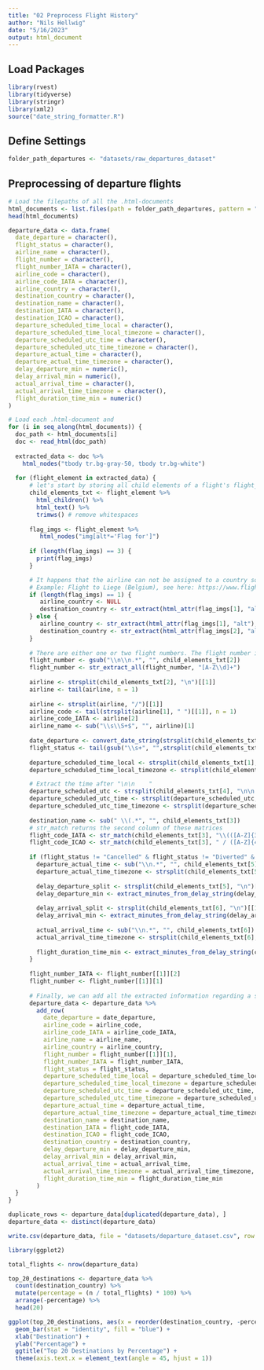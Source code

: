```yaml
---
title: "02 Preprocess Flight History"
author: "Nils Hellwig"
date: "5/16/2023"
output: html_document
---
```


## Load Packages

```r
library(rvest)
library(tidyverse)
library(stringr)
library(xml2)
source("date_string_formatter.R")
```

## Define Settings

```r
folder_path_departures <- "datasets/raw_departures_dataset"
```

## Preprocessing of departure flights

```r
# Load the filepaths of all the .html-documents
html_documents <- list.files(path = folder_path_departures, pattern = "\\.html$", full.names = TRUE)
head(html_documents)
```

```r
departure_data <- data.frame(
  date_departure = character(),
  flight_status = character(),
  airline_name = character(),
  flight_number = character(),
  flight_number_IATA = character(),
  airline_code = character(),
  airline_code_IATA = character(),
  airline_country = character(),
  destination_country = character(),
  destination_name = character(),
  destination_IATA = character(),
  destination_ICAO = character(),
  departure_scheduled_time_local = character(),
  departure_scheduled_time_local_timezone = character(),
  departure_scheduled_utc_time = character(),
  departure_scheduled_utc_time_timezone = character(),
  departure_actual_time = character(),
  departure_actual_time_timezone = character(),
  delay_departure_min = numeric(),
  delay_arrival_min = numeric(),
  actual_arrival_time = character(),
  actual_arrival_time_timezone = character(),
  flight_duration_time_min = numeric()
)
```

```r
# Load each .html-document and
for (i in seq_along(html_documents)) {
  doc_path <- html_documents[i]
  doc <- read_html(doc_path)
  
  extracted_data <- doc %>%
    html_nodes("tbody tr.bg-gray-50, tbody tr.bg-white")
  
  for (flight_element in extracted_data) {
      # let's start by storing all child elements of a flight's flight_element 
      child_elements_txt <- flight_element %>%
        html_children() %>%
        html_text() %>%
        trimws() # remove whitespaces
      
      flag_imgs <- flight_element %>%
         html_nodes("img[alt*='Flag for']")
      
      if (length(flag_imgs) == 3) {
        print(flag_imgs)
      }

      # It happens that the airline can not be assigned to a country so that there's no flag icon.
      # Example: Flight to Liege (Belgium), see here: https://www.flightera.net/en/airport/Munich/EDDM/departure/2017-12-13%2022_00?
      if (length(flag_imgs) == 1) {
         airline_country <- NULL
         destination_country <- str_extract(html_attr(flag_imgs[1], "alt"), "(?<=Flag for ).*")
      } else {
         airline_country <- str_extract(html_attr(flag_imgs[1], "alt"), "(?<=Flag for ).*")
         destination_country <- str_extract(html_attr(flag_imgs[2], "alt"), "(?<=Flag for ).*")
      }
     
      # There are either one or two flight numbers. The flight number is located before the first two \n\n inside child_elements_txt[2]
      flight_number <- gsub("\\n\\n.*", "", child_elements_txt[2])
      flight_number <- str_extract_all(flight_number, "[A-Z\\d]+")
      
      airline <- strsplit(child_elements_txt[2], "\n")[[1]]
      airline <- tail(airline, n = 1)
    
      airline <- strsplit(airline, "/")[[1]]
      airline_code <- tail(strsplit(airline[1], " ")[[1]], n = 1)
      airline_code_IATA <- airline[2]
      airline_name <- sub("\\s\\S+$", "", airline)[1]
      
      date_departure <- convert_date_string(strsplit(child_elements_txt[1], "\n")[[1]][1])
      flight_status <- tail(gsub("\\s+", "",strsplit(child_elements_txt[1], "\n")[[1]]), n = 1)
      
      departure_scheduled_time_local <- strsplit(child_elements_txt[1], "\n")[[1]][8]
      departure_scheduled_time_local_timezone <- strsplit(child_elements_txt[1], "\n")[[1]][9]

      # Extract the time after "\n\n    "
      departure_scheduled_utc <- strsplit(child_elements_txt[4], "\n\n    ")[[1]][2]
      departure_scheduled_utc_time <- strsplit(departure_scheduled_utc, " ")[[1]][1]
      departure_scheduled_utc_time_timezone <- strsplit(departure_scheduled_utc, " ")[[1]][2]
      
      destination_name <- sub(" \\(.*", "", child_elements_txt[3])
      # str_match returns the second column of these matrices
      flight_code_IATA <- str_match(child_elements_txt[3], "\\(([A-Z]{3}) /")[, 2]
      flight_code_ICAO <- str_match(child_elements_txt[3], " / ([A-Z]{4})\\)")[, 2]
      
      if (flight_status != "Cancelled" & flight_status != "Diverted" & flight_status != "Unknown") {
        departure_actual_time <- sub("\\n.*", "", child_elements_txt[5])
        departure_actual_time_timezone <- strsplit(child_elements_txt[5], "\n")[[1]][2]
      
        delay_departure_split <- strsplit(child_elements_txt[5], "\n")[[1]]
        delay_departure_min <- extract_minutes_from_delay_string(delay_departure_split)
      
        delay_arrival_split <- strsplit(child_elements_txt[6], "\n")[[1]]
        delay_arrival_min <- extract_minutes_from_delay_string(delay_arrival_split)
      
        actual_arrival_time <- sub("\\n.*", "", child_elements_txt[6])
        actual_arrival_time_timezone <- strsplit(child_elements_txt[6], "\n")[[1]][2]
      
        flight_duration_time_min <- extract_minutes_from_delay_string(child_elements_txt[7])
      }
      
      flight_number_IATA <- flight_number[[1]][2]
      flight_number <- flight_number[[1]][1]
      
      # Finally, we can add all the extracted information regarding a specific flight to our dataframe
      departure_data <- departure_data %>%
        add_row(
          date_departure = date_departure,
          airline_code = airline_code,
          airline_code_IATA = airline_code_IATA,
          airline_name = airline_name,
          airline_country = airline_country,
          flight_number = flight_number[[1]][1],
          flight_number_IATA = flight_number_IATA,
          flight_status = flight_status,
          departure_scheduled_time_local = departure_scheduled_time_local,
          departure_scheduled_time_local_timezone = departure_scheduled_time_local_timezone,
          departure_scheduled_utc_time = departure_scheduled_utc_time,
          departure_scheduled_utc_time_timezone = departure_scheduled_utc_time_timezone,
          departure_actual_time = departure_actual_time,
          departure_actual_time_timezone = departure_actual_time_timezone,
          destination_name = destination_name,
          destination_IATA = flight_code_IATA,
          destination_ICAO = flight_code_ICAO,
          destination_country = destination_country,
          delay_departure_min = delay_departure_min,
          delay_arrival_min = delay_arrival_min,
          actual_arrival_time = actual_arrival_time,
          actual_arrival_time_timezone = actual_arrival_time_timezone,
          flight_duration_time_min = flight_duration_time_min
        )
  }
}
```

```r
duplicate_rows <- departure_data[duplicated(departure_data), ]
departure_data <- distinct(departure_data)
```

```r
write.csv(departure_data, file = "datasets/departure_dataset.csv", row.names = FALSE)
```

```r
library(ggplot2)

total_flights <- nrow(departure_data)

top_20_destinations <- departure_data %>%
  count(destination_country) %>%
  mutate(percentage = (n / total_flights) * 100) %>%
  arrange(-percentage) %>%
  head(20)

ggplot(top_20_destinations, aes(x = reorder(destination_country, -percentage), y = percentage)) +
  geom_bar(stat = "identity", fill = "blue") +
  xlab("Destination") +
  ylab("Percentage") +
  ggtitle("Top 20 Destinations by Percentage") +
  theme(axis.text.x = element_text(angle = 45, hjust = 1))
```